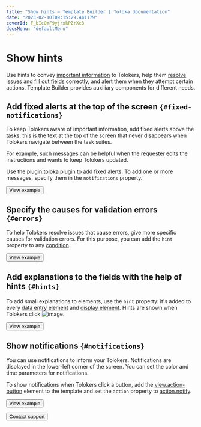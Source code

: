 ```yaml
---
title: "Show hints — Template Builder | Toloka documentation"
date: "2023-02-10T09:15:29.441179"
coverId: F_bIcOYF9yjrxkPZrXc3
docsMenu: "defaultMenu"
---
```


# Show hints

Use hints to convey [important information](#fixed-notifications) to Tolokers, help them [resolve issues](#errors) and [fill out fields](#hints) correctly, and [alert](#notifications) them when they attempt certain actions. Template Builder provides auxiliary components for different needs.

## Add fixed alerts at the top of the screen `{#fixed-notifications}`

To keep Tolokers aware of important information, add fixed alerts above the tasks: this is the text at the top of the screen that never disappears when Tolokers navigate between the task suites.

For example, such messages can be helpful when the requester edits the instructions and wants to keep Tolokers updated.

Use the [plugin.toloka](/docs/template-builder/reference/plugin.toloka) plugin to add fixed alerts. To add one or more messages, specify them in the `notifications` property.

<Button view="defaultInverse" size="l" type="link" url="https://ya.cc/t/5ywCvXMi3ttAhj">View example</Button>

## Specify the causes for validation errors `{#errors}`

To help Tolokers resolve issues that cause errors, give more specific causes for validation errors. For this purpose, you can add the `hint` property to any [condition](/docs/template-builder/reference/conditions).

<Button view="defaultInverse" size="l" type="link" url="https://ya.cc/t/FGuFl3TF3ttEwU">View example</Button>

## Add explanations to the fields with the help of hints `{#hints}`
To add small explanations to elements, use the `hint` property: it's added to every [data entry element](/docs/template-builder/reference/fields) and [display element](/docs/template-builder/reference/views). Hints are shown when Tolokers click <img src="https://tlkfrontprod.azureedge.net/portal-production/static/uploaded/images/1675425156663/1675425156663_original_svg.svg" alt="image" />.

<Button view="defaultInverse" size="l" type="link" url="https://ya.cc/t/5s11EWHA3ttAjy">View example</Button>

## Show notifications `{#notifications}`
You can use notifications to inform your Tolokers. Notifications are displayed in the lower-left corner of the screen. You can set the color and time parameters for notifications.

To show notifications when Tolokers click a button, add the [view.action-button](/docs/template-builder/reference/view.action-button) element to the template and set the `action` property to [action.notify](/docs/template-builder/reference/action.notify).

<Button view="defaultInverse" size="l" type="link" url="https://ya.cc/t/FZ0ZBpqm3ttEwp">View example</Button>

<p></p>

<Button view="defaultInverse" size="l" type="link" url="/docs/guide/troubleshooting/support?form-source=template-builder-best-practices-show-hints">Contact support</Button>
